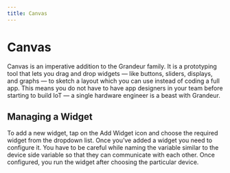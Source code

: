 ```yaml
---
title: Canvas 
---
```


# Canvas

Canvas is an imperative addition to the Grandeur family. It is a prototyping tool that lets you drag and drop widgets — like buttons, sliders, displays, and graphs — to sketch a layout which you can use instead of coding a full app. This means you do not have to have app designers in your team before starting to build IoT — a single hardware engineer is a beast with Grandeur.

## Managing a Widget

To add a new widget, tap on the Add Widget icon and choose the required widget from the dropdown list. 
Once you’ve added a widget you need to configure it. You have to be careful while naming the variable similar to the device side variable so that they can communicate with each other. 
Once configured, you run the widget after choosing the particular device.

<ReactPlayer playing controls volume={0} width={832} height={468} url="/demos/guides/canvas-button.webm" />
